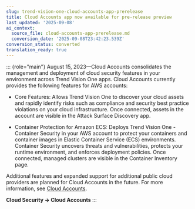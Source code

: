 ```yaml
---
slug: trend-vision-one-cloud-accounts-app-prerelease
title: Cloud Accounts app now available for pre-release preview
last_updated: '2025-09-08'
ai_context:
  source_file: cloud-accounts-app-prerelease.md
  conversion_date: '2025-09-08T23:42:23.539Z'
conversion_status: converted
translation_ready: true
---
```


::: {role="main"}
August 15, 2023—Cloud Accounts consolidates the management and deployment of cloud security features in your environment across Trend Vision One apps. Cloud Accounts currently provides the following features for AWS accounts:

- Core Features: Allows Trend Vision One to discover your cloud assets and rapidly identify risks such as compliance and security best practice violations on your cloud infrastructure. Once connected, assets in the account are visible in the Attack Surface Discovery app.

- Container Protection for Amazon ECS: Deploys Trend Vision One - Container Security in your AWS account to protect your containers and container images in Elastic Container Service (ECS) environments. Container Security uncovers threats and vulnerabilities, protects your runtime environment, and enforces deployment policies. Once connected, managed clusters are visible in the Container Inventory page.

Additional features and expanded support for additional public cloud providers are planned for Cloud Accounts in the future. For more information, see [Cloud Accounts](cloud-accounts.mdx).

**Cloud Security → Cloud Accounts**
:::
